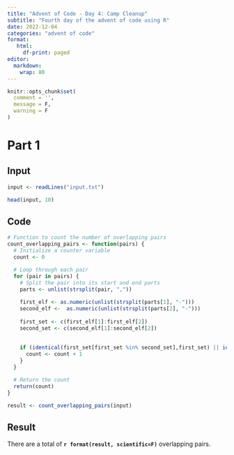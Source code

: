 ```yaml
---
title: "Advent of Code - Day 4: Camp Cleanup"
subtitle: "Fourth day of the advent of code using R"
date: 2022-12-04
categories: "advent of code"
format: 
   html:
     df-print: paged
editor: 
  markdown: 
    wrap: 80
---
```


```r
knitr::opts_chunk$set(
  comment = '',
  message = F, 
  warning = F
)
```


# Part 1
## Input

```r
input <- readLines("input.txt")

head(input, 10)
```


## Code

```r
# Function to count the number of overlapping pairs
count_overlapping_pairs <- function(pairs) {
  # Initialize a counter variable
  count <- 0

  # Loop through each pair
  for (pair in pairs) {
    # Split the pair into its start and end parts
    parts <- unlist(strsplit(pair, ","))
    
    first_elf <- as.numeric(unlist(strsplit(parts[1], "-")))
    second_elf <-  as.numeric(unlist(strsplit(parts[2], "-")))
    
    first_set <- c(first_elf[1]:first_elf[2])
    second_set <- c(second_elf[1]:second_elf[2])
    
    
    if (identical(first_set[first_set %in% second_set],first_set) || identical(second_set[second_set %in% first_set],second_set)) {
      count <- count + 1
    }
  }

  # Return the count
  return(count)
}
```

```r
result <- count_overlapping_pairs(input)
```


## Result

There are a total of **`r format(result, scientific=F)`** overlapping pairs.
